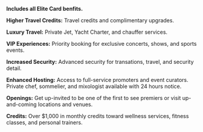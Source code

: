 **Includes all Elite Card benfits.**

**Higher Travel Credits:** Travel credits and complimentary upgrades.

**Luxury Travel:** Private Jet, Yacht Charter, and chauffer services.

**VIP Experiences:** Priority booking for exclusive concerts, shows, and sports events.

**Increased Security:** Advanced security for transations, travel, and security detail.

**Enhanced Hosting:** Access to full-service promoters and event curators. Private chef, sommelier, and mixologist available with 24 hours notice.

**Openings:** Get up-invited to be one of the first to see premiers or visit up-and-coming locations and venues.

**Credits:** Over $1,000 in monthly credits toward wellness services, fitness classes, and personal trainers.